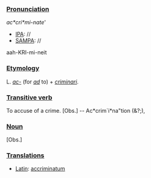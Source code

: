 ===[[Pronunciation]]===


''ac*cri*mi-nate'''
*[[IPA]]: //
*[[SAMPA]]: //
aah-KRI-mi-neit
===[[Etymology]]===

L. ''[[ac-]]'' (for ''[[ad]]'' to) + ''[[criminari]]''.
===[[Transitive verb]]===

To accuse of a crime. [Obs.] -- Ac*crim`i*na"tion (&?;), 
===[[Noun]]===

[Obs.]

===[[Translations]]===

*[[Latin]]: [[accriminatum]]